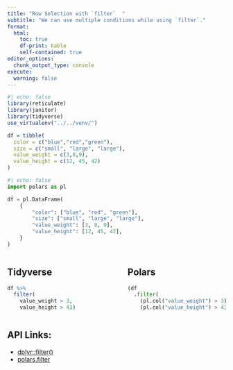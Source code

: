 ```yaml
---
title: "Row Selection with `filter`  "
subtitle: "We can use multiple conditions while using `filter`."
format: 
  html:
    toc: true
    df-print: kable
    self-contained: true
editor_options: 
  chunk_output_type: console
execute: 
  warning: false
---
```


```r
#| echo: false
library(reticulate)
library(janitor)
library(tidyverse)
use_virtualenv("../../venv/")

df = tibble(
  color = c("blue","red","green"),
  size = c("small", "large", "large"),
  value_weight = c(3,8,9),
  value_height = c(12, 45, 42)
)
```

```python
#| echo: false
import polars as pl

df = pl.DataFrame(
    {
        "color": ["blue", "red", "green"],
        "size": ["small", "large", "large"],
        "value_weight": [3, 8, 9],
        "value_height": [12, 45, 42],
    }
)
```

::: column-screen-inset-right
::: columns
::: {.column width="49%"}
::: callout-note
## Tidyverse

```r
df %>% 
  filter(
    value_weight > 3,
    value_height > 43)
```
:::
:::

::: {.column width="2%"}
:::

::: {.column width="49%"}
::: callout-tip
## Polars

```python
(df
  .filter( 
    (pl.col("value_weight") > 3) & 
    (pl.col("value_height") > 43)) )
```
:::
:::
:::
:::

## API Links:

-   [dplyr::filter()](https://dplyr.tidyverse.org/reference/filter.html)
-   [polars.filter](https://pola-rs.github.io/polars/py-polars/html/reference/dataframe/api/polars.DataFrame.filter.html)
